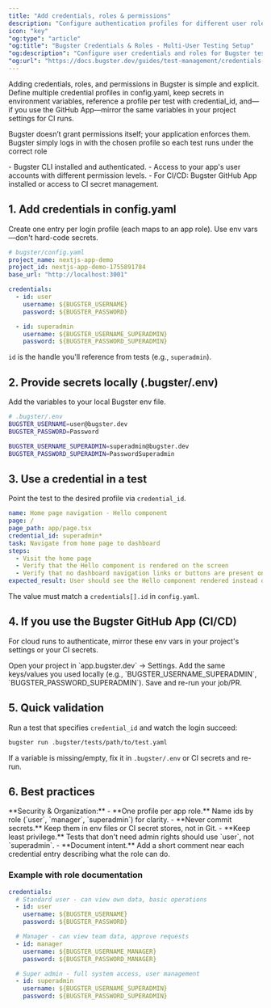 ```yaml
---
title: "Add credentials, roles & permissions"
description: "Configure authentication profiles for different user roles in your tests using environment variables and secure credential management."
icon: "key"
"og:type": "article"
"og:title": "Bugster Credentials & Roles - Multi-User Testing Setup"
"og:description": "Configure user credentials and roles for Bugster tests. Environment variables, config.yaml profiles, and CI/CD secrets for role-based test scenarios."
"og:url": "https://docs.bugster.dev/guides/test-management/credentials-and-roles"
---
```


Adding credentials, roles, and permissions in Bugster is simple and explicit. 
Define multiple credential profiles in config.yaml, keep secrets in environment variables, reference a profile per test with credential_id, and—if you use the GitHub App—mirror the same variables in your project settings for CI runs. 

Bugster doesn’t grant permissions itself; your application enforces them. Bugster simply logs in with the chosen profile so each test runs under the correct role


<Card title="Prerequisites">
- Bugster CLI installed and authenticated.
- Access to your app's user accounts with different permission levels.
- For CI/CD: Bugster GitHub App installed or access to CI secret management.
</Card>

## 1. Add credentials in config.yaml

Create one entry per login profile (each maps to an app role). Use env vars—don't hard-code secrets.

```yaml
# bugster/config.yaml
project_name: nextjs-app-demo
project_id: nextjs-app-demo-1755891784
base_url: "http://localhost:3001"

credentials:
  - id: user
    username: ${BUGSTER_USERNAME}
    password: ${BUGSTER_PASSWORD}

  - id: superadmin
    username: ${BUGSTER_USERNAME_SUPERADMIN}
    password: ${BUGSTER_PASSWORD_SUPERADMIN}
```

`id` is the handle you'll reference from tests (e.g., `superadmin`).

## 2. Provide secrets locally (.bugster/.env)

Add the variables to your local Bugster env file.

```bash
# .bugster/.env
BUGSTER_USERNAME=user@bugster.dev
BUGSTER_PASSWORD=Password

BUGSTER_USERNAME_SUPERADMIN=superadmin@bugster.dev
BUGSTER_PASSWORD_SUPERADMIN=PasswordSuperadmin
```

## 3. Use a credential in a test

Point the test to the desired profile via `credential_id`.

```yaml
name: Home page navigation - Hello component
page: /
page_path: app/page.tsx
credential_id: superadmin*
task: Navigate from home page to dashboard
steps:
  - Visit the home page
  - Verify that the Hello component is rendered on the screen
  - Verify that no dashboard navigation links or buttons are present on the page
expected_result: User should see the Hello component rendered instead of dashboard navigation
```

The value must match a `credentials[].id` in `config.yaml`.

## 4. If you use the Bugster GitHub App (CI/CD)

For cloud runs to authenticate, mirror these env vars in your project's settings or your CI secrets.

<Steps>
<Step title="Open project settings">
Open your project in `app.bugster.dev` → Settings.
</Step>
<Step title="Add environment variables">
Add the same keys/values you used locally (e.g., `BUGSTER_USERNAME_SUPERADMIN`, `BUGSTER_PASSWORD_SUPERADMIN`).
</Step>
<Step title="Save and test">
Save and re-run your job/PR.
</Step>
</Steps>

## 5. Quick validation

Run a test that specifies `credential_id` and watch the login succeed:

```bash
bugster run .bugster/tests/path/to/test.yaml
```

If a variable is missing/empty, fix it in `.bugster/.env` or CI secrets and re-run.

## 6. Best practices

<Check>
**Security & Organization:**
- **One profile per app role.** Name ids by role (`user`, `manager`, `superadmin`) for clarity.
- **Never commit secrets.** Keep them in env files or CI secret stores, not in Git.
- **Keep least privilege.** Tests that don't need admin rights should use `user`, not `superadmin`.
- **Document intent.** Add a short comment near each credential entry describing what the role can do.
</Check>

### Example with role documentation

```yaml
credentials:
  # Standard user - can view own data, basic operations
  - id: user
    username: ${BUGSTER_USERNAME}
    password: ${BUGSTER_PASSWORD}

  # Manager - can view team data, approve requests
  - id: manager
    username: ${BUGSTER_USERNAME_MANAGER}
    password: ${BUGSTER_PASSWORD_MANAGER}

  # Super admin - full system access, user management
  - id: superadmin
    username: ${BUGSTER_USERNAME_SUPERADMIN}
    password: ${BUGSTER_PASSWORD_SUPERADMIN}
```
